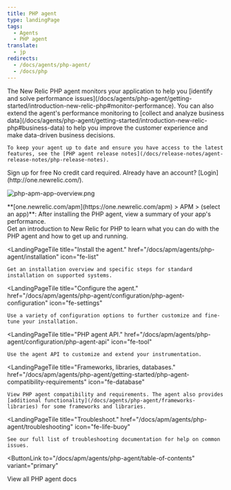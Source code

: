 ```yaml
---
title: PHP agent
type: landingPage
tags:
  - Agents
  - PHP agent
translate:
  - jp
redirects:
  - /docs/agents/php-agent/
  - /docs/php
---
```


<LandingPageHero>
  <HeroContent>
    The New Relic PHP agent monitors your application to help you [identify and solve performance issues](/docs/agents/php-agent/getting-started/introduction-new-relic-php#monitor-performance). You can also extend the agent's performance monitoring to [collect and analyze business data](/docs/agents/php-agent/getting-started/introduction-new-relic-php#business-data) to help you improve the customer experience and make data-driven business decisions.

    To keep your agent up to date and ensure you have access to the latest features, see the [PHP agent release notes](/docs/release-notes/agent-release-notes/php-release-notes).
  
  <ButtonGroup>
  <ButtonLink
  role="button"
  to="https://newrelic.com/signup"
  variant="primary"
  >
  Sign up for free
  </ButtonLink>
  </ButtonGroup>
  No credit card required. Already have an account? [Login](http://one.newrelic.com/).
  </HeroContent>

  ![php-apm-app-overview.png](./images/php-apm-app-overview_0.png "php-apm-app-overview.png")

  <figcaption>
    **[one.newrelic.com/apm](https://one.newrelic.com/apm) > APM > (select an app)**: After installing the PHP agent, view a summary of your app's performance.
  </figcaption>
</LandingPageHero>

<LandingPageTileGrid>
  <LandingPageTile
    title="Get started."
    href="/docs/apm/agents/php-agent/getting-started"
    icon="fe-terminal"
  >
    Get an introduction to New Relic for PHP to learn what you can do with the PHP agent and how to get up and running.
  </LandingPageTile>

  <LandingPageTile
    title="Install the agent."
    href="/docs/apm/agents/php-agent/installation"
    icon="fe-list"
  >
    Get an installation overview and specific steps for standard installation on supported systems.
  </LandingPageTile>

  <LandingPageTile
    title="Configure the agent."
    href="/docs/apm/agents/php-agent/configuration/php-agent-configuration"
    icon="fe-settings"
  >
    Use a variety of configuration options to further customize and fine-tune your installation.
  </LandingPageTile>

  <LandingPageTile
    title="PHP agent API."
    href="/docs/apm/agents/php-agent/configuration/php-agent-api"
    icon="fe-tool"
  >
    Use the agent API to customize and extend your instrumentation.
  </LandingPageTile>

  <LandingPageTile
    title="Frameworks, libraries, databases."
    href="/docs/apm/agents/php-agent/getting-started/php-agent-compatibility-requirements"
    icon="fe-database"
  >
    View PHP agent compatibility and requirements. The agent also provides [additional functionality](/docs/agents/php-agent/frameworks-libraries) for some frameworks and libraries.
  </LandingPageTile>

  <LandingPageTile
    title="Troubleshoot."
    href="/docs/apm/agents/php-agent/troubleshooting"
    icon="fe-life-buoy"
  >
    See our full list of troubleshooting documentation for help on common issues.
  </LandingPageTile>
</LandingPageTileGrid>

<ButtonLink
  to="/docs/apm/agents/php-agent/table-of-contents"
  variant="primary"
>
  View all PHP agent docs
</ButtonLink>
